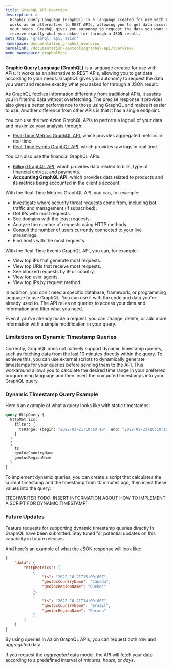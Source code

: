 ```yaml
---
title: GraphQL API Overview
description: >-
  Graphic Query Language (GraphQL) is a language created for use with APIs. It
  works as an alternative to REST APIs, allowing you to get data according to
  your needs. GraphQL gives you autonomy to request the data you want and
  receive exactly what you asked for through a JSON result.
meta_tags: 'graphql, api, azion'
namespace: documentation_graphql_overview
permalink: /documentation/devtools/graphql-api/overview/
menu_namespace: graphqlMenu
---
```



**Graphic Query Language (GraphQL)** is a language created for use with APIs. It works as an alternative to REST APIs, allowing you to get data according to your needs. GraphQL gives you autonomy to request the data you want and receive exactly what you asked for through a JSON result.

As GraphQL fetches information differently from traditional APIs, it assists you in filtering data without overfetching. The precise response it provides also gives a better performance to those using GraphQL and makes it easier to use. Another difference from other APIs is that it has a single endpoint.

You can use the two Azion GraphQL APIs to perform a logpull of your data and maximize your analysis through:

- [Real-Time Metrics GraphQL API](/en/documentation/products/observe/real-time-metrics/), which provides aggregated metrics in real time.
- [Real-Time Events GraphQL API](/en/documentation/products/observe/real-time-events/), which provides raw logs in real time.

<LinkButton link="/en/documentation/devtools/graphql-api/queries/" label="more on aggregated and raw data" />

You can also use the financial GraphQL APIs:

- [Billing GraphQL API](/en/documentation/products/accounts/billing-and-subscriptions/), which provides data related to bills, type of financial entries, and payments.
- **Accounting GraphQL API**, which provides data related to products and its metrics being accounted in the client's account.

With the Real-Time Metrics GraphQL API, you can, for example:

- Investigate where security threat requests come from, including bot traffic and management (if subscribed).
- Get IPs with most requests.
- See domains with the least requests.
- Analyze the number of requests using HTTP methods.
- Consult the number of users currently connected to your live streamings.
- Find hosts with the most requests.

With the Real-Time Events GraphQL API, you can, for example:

- View top IPs that generate most requests.
- View top URIs that receive most requests.
- See blocked requests by IP or country.
- View top user agents.
- View top IPs by request method.

In addition, you don't need a specific database, framework, or programming language to use GraphQL. You can use it with the code and data you're already used to. The API relies on queries to access your data and information and filter what you need.

Even if you've already made a request, you can change, delete, or add more information with a simple modification in your query.

### Limitations on Dynamic Timestamp Queries
Currently, GraphQL does not natively support dynamic timestamp queries, such as fetching data from the last 10 minutes directly within the query. To achieve this, you can use external scripts to dynamically generate timestamps for your queries before sending them to the API. This workaround allows you to calculate the desired time range in your preferred programming language and then insert the computed timestamps into your GraphQL query.

### Dynamic Timestamp Query Example
Here's an example of what a query looks like with static timestamps:

```graphql
query HttpQuery {
  httpMetrics(
    filter: {
      tsRange: {begin: "2022-03-21T10:10:10", end: "2022-09-23T10:10:10"}
    }
  ) 
  {
    ts
    geolocCountryName
    geolocRegionName
  }
}
```

To implement dynamic queries, you can create a script that calculates the current timestamp and the timestamp from 10 minutes ago, then inject these values into the query:

[TECHWRITER TODO: INSERT INFORMATION ABOUT HOW TO IMPLEMENT A SCRIPT FOR DYNAMIC TIMESTAMP]

### Future Updates
Feature requests for supporting dynamic timestamp queries directly in GraphQL have been submitted. Stay tuned for potential updates on this capability in future releases.

And here's an example of what the JSON response will look like:

```json
{
    "data": {
        "httpMetrics": [
            {
                "ts": "2022-10-21T15:00:00Z",
                "geolocCountryName": "Canada",
                "geolocRegionName": "Quebec"
            },
            {
                "ts": "2022-10-21T14:00:00Z",
                "geolocCountryName": "Brazil",
                "geolocRegionName": "Parana"
            }
        ]
    }
}
```

By using queries in Azion GraphQL APIs, you can request both *raw* and *aggregated* data.

If you request the *aggregated* data model, the API will fetch your data according to a predefined interval of *minutes*, *hours*, or *days*.